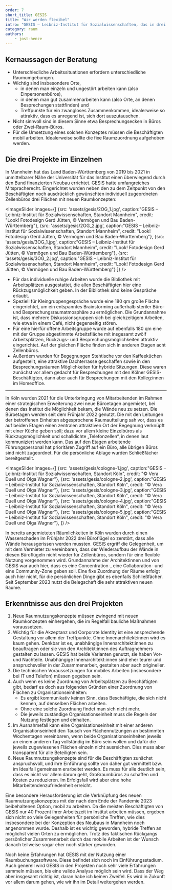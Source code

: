 ```yaml
---
order: 7
short_title: GESIS
title: "Wir werden flexibel"
intro: "GESIS – Leibniz-Institut für Sozialwissenschaften, das in drei Immobilien in Mannheim und in Köln arbeitet, hat seit 2021 drei Projekte realisiert, die eine flexible Raumnutzung ermöglichen. Ausgangspunkt war eine Beratung durch das Fraunhofer-Institut für Arbeitswirtschaft und -organisation (IAO) in Stuttgart."
category: raum
authors:
	- jost-henze
---
```


## Kernaussagen der Beratung

- Unterschiedliche Arbeitssituationen erfordern unterschiedliche Raumumgebungen.
- Wichtig sind insbesondere Orte,
	- in denen man einzeln und ungestört arbeiten kann (also Einpersonenbüros),
	- in denen man gut zusammenarbeiten kann (also Orte, an denen Besprechungen stattfinden) und
	- Treffpunkte für ein zwangloses Zusammenkommen, idealerweise so attraktiv, dass es anregend ist, sich dort auszutauschen.
- Nicht sinnvoll sind in diesem Sinne etwa Besprechungsecken in Büros oder Zwei-Raum-Büros.
- Für die Umsetzung eines solchen Konzeptes müssen die Beschäftigten mobil arbeiten. Idealerweise sollte die fixe Raumzuordnung aufgehoben werden.

## Die drei Projekte im Einzelnen

In Mannheim hat das Land Baden-Württemberg von 2019 bis 2021 in unmittelbarer Nähe der Universität für das Institut einen überwiegend durch den Bund finanzierten Neubau errichtet. GESIS hatte umfangreiches Mitspracherecht. Eingerichtet wurden neben den zu dem Zeitpunkt von den Beschäftigten noch ausdrücklich gewünschten individuell zugeordneten Zellenbüros drei Flächen mit neuen Raumkonzepten:

<ImageSlider images={[
    {src: 'assets/gesis/2OG_1.jpg', caption:"GESIS – Leibniz-Institut für Sozialwissenschaften, Standort Mannheim", credit: "Look! Fotodesign Gerd Jütten, © Vermögen und Bau Baden-Württemberg"},
    {src: 'assets/gesis/2OG_2.jpg', caption:"GESIS – Leibniz-Institut für Sozialwissenschaften, Standort Mannheim", credit: "Look! Fotodesign Gerd Jütten, © Vermögen und Bau Baden-Württemberg"},
    {src: 'assets/gesis/3OG_1.jpg', caption:"GESIS – Leibniz-Institut für Sozialwissenschaften, Standort Mannheim", credit: "Look! Fotodesign Gerd Jütten, © Vermögen und Bau Baden-Württemberg"},
    {src: 'assets/gesis/3OG_2.jpg', caption:"GESIS – Leibniz-Institut für Sozialwissenschaften, Standort Mannheim", credit: "Look! Fotodesign Gerd Jütten, © Vermögen und Bau Baden-Württemberg"}
  ]}
/>

- Für das individuelle ruhige Arbeiten wurde die Bibliothek mit Arbeitsplätzen ausgestattet, die allen Beschäftigten hier eine Rückzugsmöglichkeit geben. In der Bibliothek sind keine Gespräche erlaubt.
- Speziell für Kleingruppengespräche wurde eine 180 qm große Fläche eingerichtet, um ein entspanntes Brainstorming außerhalb steriler Büro- und Besprechungsraumatmosphäre zu ermöglichen. Die Grundannahme ist, dass mehrere Diskussionsgruppen sich bei gleichzeitigem Arbeiten, wie etwa in einem Café, nicht gegenseitig stören.
- Für eine hierfür offene Arbeitsgruppe wurde auf ebenfalls 180 qm eine mit der Gruppe abgestimmte Arbeitsfläche mit insgesamt zwölf Arbeitsplätzen, Rückzugs- und Besprechungsmöglichkeiten attraktiv eingerichtet. Auf der gleichen Fläche finden sich in anderen Etagen acht Zellenbüros.
- Außerdem wurden für Begegnungen Stehtische vor den Kaffeeküchen aufgestellt, eine attraktive Dachterrasse geschaffen sowie in den Besprechungsräumen Möglichkeiten für hybride Sitzungen. Diese waren zunächst vor allem gedacht für Besprechungen mit den Kölner GESIS-Beschäftigten, dann aber auch für Besprechungen mit den Kolleg:innen im Homeoffice.

---

In Köln wurden 2021 für die Unterbringung von Mitarbeitenden im Rahmen einer strategischen Erweiterung zwei neue Büroetagen angemietet, bei denen das Institut die Möglichkeit bekam, die Wände neu zu setzen. Die Büroetagen werden seit dem Frühjahr 2022 genutzt. Die mit den Leitungen der betroffenen Einheiten abgesprochene Raumaufteilung sah vor, dass es auf beiden Etagen einen zentralen attraktiven Ort der Begegnung verknüpft mit einer Küche geben soll; dazu vor allem kleine Einzelbüros als Rückzugsmöglichkeit und schalldichte „Telefonzellen“, in denen laut kommuniziert werden kann. Das auf den Etagen arbeitende Führungspersonal hat prioritären Zugriff auf ein Büro, alle übrigen Büros sind nicht zugeordnet. Für die persönliche Ablage wurden Schließfächer bereitgestellt.

<ImageSlider images={[
    {src: 'assets/gesis/cologne-1.jpg', caption:"GESIS – Leibniz-Institut für Sozialwissenschaften, Standort Köln", credit: "© Vera Duell und Olga Wagner"},
    {src: 'assets/gesis/cologne-2.jpg', caption:"GESIS – Leibniz-Institut für Sozialwissenschaften, Standort Köln", credit: "© Vera Duell und Olga Wagner"},
    {src: 'assets/gesis/cologne-3.jpg', caption:"GESIS – Leibniz-Institut für Sozialwissenschaften, Standort Köln", credit: "© Vera Duell und Olga Wagner"},
    {src: 'assets/gesis/cologne-4.jpg', caption:"GESIS – Leibniz-Institut für Sozialwissenschaften, Standort Köln", credit: "© Vera Duell und Olga Wagner"},
    {src: 'assets/gesis/cologne-5.jpg', caption:"GESIS – Leibniz-Institut für Sozialwissenschaften, Standort Köln", credit: "© Vera Duell und Olga Wagner"},
  ]}
/>

In bereits angemieteten Räumlichkeiten in Köln wurden durch einen Wasserschaden im Frühjahr 2022 drei Büroflügel so zerstört, dass alle Wände herausgerissen werden mussten. GESIS ergriff die Gelegenheit, um mit dem Vermieter zu vereinbaren, dass der Wiederaufbau der Wände in diesen Büroflügeln nicht wieder für Zellenbüros, sondern für eine flexible Nutzung vorgenommen wird. Grundannahme der Architektinnen und von GESIS war auch hier, dass es eine Concentration-, eine Collaboration- und eine Community-Zone geben soll. Eine fixe Zuordnung der Räume erfolgt auch hier nicht, für die persönlichen Dinge gibt es ebenfalls Schließfächer. Seit September 2023 nutzt die Belegschaft die sehr attraktiven neuen Räume.

## Erkenntnisse aus den drei Projekten

1. Neue Raumnutzungskonzepte müssen zwingend mit neuen Raumkonzepten einhergehen, die im Regelfall bauliche Maßnahmen voraussetzen.
2. Wichtig für die Akzeptanz und Corporate Identity ist eine ansprechende Gestaltung vor allem der Treffpunkte. Ohne Innenarchitekt:innen wird es kaum gehen. Denkbar ist es, unabhängige Innenarchitekt:innen zu beauftragen oder sie von den Architekt:innen des Auftragnehmers gestalten zu lassen. GESIS hat beide Varianten genutzt, sie haben Vor- und Nachteile. Unabhängige Innenarchitekt:innen sind eher teurer und anspruchsvoller in der Zusammenarbeit, gestalten aber auch origineller.
3. Die technischen Voraussetzungen für mobiles Arbeiten (insbesondere bei IT und Telefon) müssen gegeben sein.
4. Auch wenn es keine Zuordnung von Arbeitsplätzen zu Beschäftigten gibt, bedarf es doch aus folgenden Gründen einer Zuordnung von Flächen zu Organisationseinheiten:
	- Es ergibt kommunikativ keinen Sinn, dass Beschäftigte, die sich nicht kennen, auf denselben Flächen arbeiten.
	- Ohne eine solche Zuordnung findet man sich nicht mehr.
	- Die jeweils zuständige Organisationseinheit muss die Regeln der Nutzung festlegen und einhalten.
5. Im Ausnahmefall kann eine Organisationseinheit mit einer anderen Organisationseinheit den Tausch von Flächennutzungen an bestimmten Wochentagen vereinbaren, wenn beide Organisationseinheiten jeweils an einem anderen Tag vollständig im Büro sein wollen und dafür die jeweils zugewiesenen Flächen einzeln nicht ausreichen. Dies muss aber transparent für alle Beteiligten sein.
6. Neue Raumnutzungskonzepte sind für die Beschäftigten zunächst anspruchsvoll, und ihre Einführung sollte von daher gut vermittelt bzw. im Idealfall gemeinsam erarbeitet werden. Es muss für alle deutlich sein, dass es nicht vor allem darum geht, Großraumbüros zu schaffen und Kosten zu reduzieren. Im Erfolgsfall wird aber eine hohe Mitarbeitendenzufriedenheit erreicht.

Eine besondere Herausforderung ist die Verknüpfung des neuen Raumnutzungskonzeptes mit der nach dem Ende der Pandemie 2023 beibehaltenen Option, mobil zu arbeiten. Da die meisten Beschäftigten von GESIS nur 40 Prozent ihrer Arbeitszeit im Institut arbeiten müssen, ergeben sich nicht so viele Gelegenheiten für persönliche Treffen, wie dies insbesondere bei der Konzeption des Neubaus in Mannheim noch angenommen wurde. Deshalb ist es wichtig geworden, hybride Treffen an möglichst vielen Orten zu ermöglichen. Trotz des faktischen Rückgangs persönlicher Zusammenarbeit durch das mobile Arbeiten ist der Wunsch danach teilweise sogar eher noch stärker geworden.

Noch keine Erfahrungen hat GESIS mit der Nutzung einer Raumbuchungssoftware. Diese befindet sich noch im Einführungsstadium. Auch generell wird GESIS in den Projekten noch sehr viele Erfahrungen sammeln müssen, bis eine valide Analyse möglich sein wird. Dass der Weg aber insgesamt richtig ist, daran habe ich keinen Zweifel. Es wird in Zukunft vor allem darum gehen, wie wir ihn im Detail weitergehen werden.
